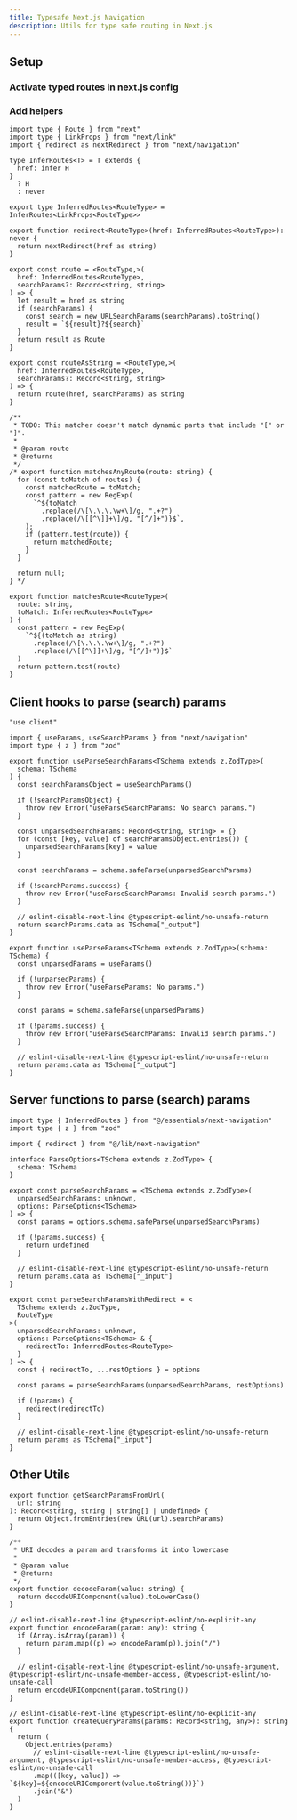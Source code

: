 ```yaml
---
title: Typesafe Next.js Navigation
description: Utils for type safe routing in Next.js
---
```


## Setup

<Steps>

### Activate typed routes in next.js config

### Add helpers

```tsx title="lib/next-navigation/index.ts"
import type { Route } from "next"
import type { LinkProps } from "next/link"
import { redirect as nextRedirect } from "next/navigation"

type InferRoutes<T> = T extends {
  href: infer H
}
  ? H
  : never

export type InferredRoutes<RouteType> = InferRoutes<LinkProps<RouteType>>

export function redirect<RouteType>(href: InferredRoutes<RouteType>): never {
  return nextRedirect(href as string)
}

export const route = <RouteType,>(
  href: InferredRoutes<RouteType>,
  searchParams?: Record<string, string>
) => {
  let result = href as string
  if (searchParams) {
    const search = new URLSearchParams(searchParams).toString()
    result = `${result}?${search}`
  }
  return result as Route
}

export const routeAsString = <RouteType,>(
  href: InferredRoutes<RouteType>,
  searchParams?: Record<string, string>
) => {
  return route(href, searchParams) as string
}

/**
 * TODO: This matcher doesn't match dynamic parts that include "[" or "]".
 *
 * @param route
 * @returns
 */
/* export function matchesAnyRoute(route: string) {
  for (const toMatch of routes) {
    const matchedRoute = toMatch;
    const pattern = new RegExp(
      `^${toMatch
        .replace(/\[\.\.\.\w+\]/g, ".+?")
        .replace(/\[[^\]]+\]/g, "[^/]+")}$`,
    );
    if (pattern.test(route)) {
      return matchedRoute;
    }
  }

  return null;
} */

export function matchesRoute<RouteType>(
  route: string,
  toMatch: InferredRoutes<RouteType>
) {
  const pattern = new RegExp(
    `^${(toMatch as string)
      .replace(/\[\.\.\.\w+\]/g, ".+?")
      .replace(/\[[^\]]+\]/g, "[^/]+")}$`
  )
  return pattern.test(route)
}
```

</Steps>

## Client hooks to parse (search) params

```tsx title="lib/next-navigation/parser-hooks.ts"
"use client"

import { useParams, useSearchParams } from "next/navigation"
import type { z } from "zod"

export function useParseSearchParams<TSchema extends z.ZodType>(
  schema: TSchema
) {
  const searchParamsObject = useSearchParams()

  if (!searchParamsObject) {
    throw new Error("useParseSearchParams: No search params.")
  }

  const unparsedSearchParams: Record<string, string> = {}
  for (const [key, value] of searchParamsObject.entries()) {
    unparsedSearchParams[key] = value
  }

  const searchParams = schema.safeParse(unparsedSearchParams)

  if (!searchParams.success) {
    throw new Error("useParseSearchParams: Invalid search params.")
  }

  // eslint-disable-next-line @typescript-eslint/no-unsafe-return
  return searchParams.data as TSchema["_output"]
}

export function useParseParams<TSchema extends z.ZodType>(schema: TSchema) {
  const unparsedParams = useParams()

  if (!unparsedParams) {
    throw new Error("useParseParams: No params.")
  }

  const params = schema.safeParse(unparsedParams)

  if (!params.success) {
    throw new Error("useParseSearchParams: Invalid search params.")
  }

  // eslint-disable-next-line @typescript-eslint/no-unsafe-return
  return params.data as TSchema["_output"]
}
```

## Server functions to parse (search) params

```tsx title="lib/next-navigation/parser.ts"
import type { InferredRoutes } from "@/essentials/next-navigation"
import type { z } from "zod"

import { redirect } from "@/lib/next-navigation"

interface ParseOptions<TSchema extends z.ZodType> {
  schema: TSchema
}

export const parseSearchParams = <TSchema extends z.ZodType>(
  unparsedSearchParams: unknown,
  options: ParseOptions<TSchema>
) => {
  const params = options.schema.safeParse(unparsedSearchParams)

  if (!params.success) {
    return undefined
  }

  // eslint-disable-next-line @typescript-eslint/no-unsafe-return
  return params.data as TSchema["_input"]
}

export const parseSearchParamsWithRedirect = <
  TSchema extends z.ZodType,
  RouteType
>(
  unparsedSearchParams: unknown,
  options: ParseOptions<TSchema> & {
    redirectTo: InferredRoutes<RouteType>
  }
) => {
  const { redirectTo, ...restOptions } = options

  const params = parseSearchParams(unparsedSearchParams, restOptions)

  if (!params) {
    redirect(redirectTo)
  }

  // eslint-disable-next-line @typescript-eslint/no-unsafe-return
  return params as TSchema["_input"]
}
```

## Other Utils

```tsx title="lib/next-navigation/utils.ts"
export function getSearchParamsFromUrl(
  url: string
): Record<string, string | string[] | undefined> {
  return Object.fromEntries(new URL(url).searchParams)
}

/**
 * URI decodes a param and transforms it into lowercase
 *
 * @param value
 * @returns
 */
export function decodeParam(value: string) {
  return decodeURIComponent(value).toLowerCase()
}

// eslint-disable-next-line @typescript-eslint/no-explicit-any
export function encodeParam(param: any): string {
  if (Array.isArray(param)) {
    return param.map((p) => encodeParam(p)).join("/")
  }

  // eslint-disable-next-line @typescript-eslint/no-unsafe-argument, @typescript-eslint/no-unsafe-member-access, @typescript-eslint/no-unsafe-call
  return encodeURIComponent(param.toString())
}

// eslint-disable-next-line @typescript-eslint/no-explicit-any
export function createQueryParams(params: Record<string, any>): string {
  return (
    Object.entries(params)
      // eslint-disable-next-line @typescript-eslint/no-unsafe-argument, @typescript-eslint/no-unsafe-member-access, @typescript-eslint/no-unsafe-call
      .map(([key, value]) => `${key}=${encodeURIComponent(value.toString())}`)
      .join("&")
  )
}
```
